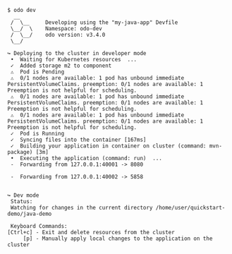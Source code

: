 ```console
$ odo dev
  __
 /  \__     Developing using the "my-java-app" Devfile
 \__/  \    Namespace: odo-dev
 /  \__/    odo version: v3.4.0
 \__/

↪ Deploying to the cluster in developer mode
 •  Waiting for Kubernetes resources  ...
 ✓  Added storage m2 to component
 ⚠  Pod is Pending
 ⚠  0/1 nodes are available: 1 pod has unbound immediate PersistentVolumeClaims. preemption: 0/1 nodes are available: 1 Preemption is not helpful for scheduling.
 ⚠  0/1 nodes are available: 1 pod has unbound immediate PersistentVolumeClaims. preemption: 0/1 nodes are available: 1 Preemption is not helpful for scheduling.
 ⚠  0/1 nodes are available: 1 pod has unbound immediate PersistentVolumeClaims. preemption: 0/1 nodes are available: 1 Preemption is not helpful for scheduling.
 ✓  Pod is Running
 ✓  Syncing files into the container [167ms]
 ✓  Building your application in container on cluster (command: mvn-package) [3m]
 •  Executing the application (command: run)  ...
 -  Forwarding from 127.0.0.1:40001 -> 8080

 -  Forwarding from 127.0.0.1:40002 -> 5858


↪ Dev mode
 Status:
 Watching for changes in the current directory /home/user/quickstart-demo/java-demo

 Keyboard Commands:
[Ctrl+c] - Exit and delete resources from the cluster
     [p] - Manually apply local changes to the application on the cluster

```